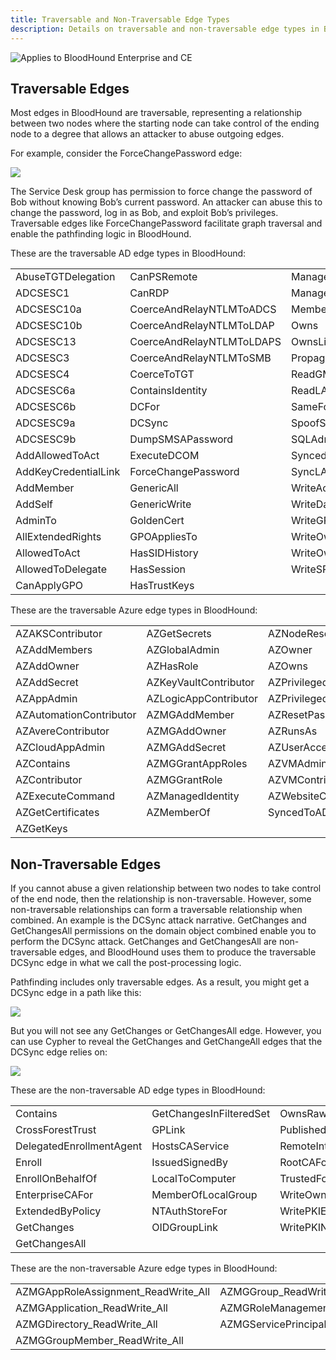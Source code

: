 ---
title: Traversable and Non-Traversable Edge Types
description: Details on traversable and non-traversable edge types in BloodHound
---

<img noZoom src="/assets/enterprise-AND-community-edition-pill-tag.svg" alt="Applies to BloodHound Enterprise and CE"/>


## Traversable Edges

Most edges in BloodHound are traversable, representing a relationship between two nodes where the starting node can take control of the ending node to a degree that allows an attacker to abuse outgoing edges.

For example, consider the ForceChangePassword edge:

<Frame>
  <img src="/assets/image-2-74.png"/>
</Frame>

The Service Desk group has permission to force change the password of Bob without knowing Bob’s current password. An attacker can abuse this to change the password, log in as Bob, and exploit Bob’s privileges. Traversable edges like ForceChangePassword facilitate graph traversal and enable the pathfinding logic in BloodHound.

These are the traversable AD edge types in BloodHound:

|                      |                           |                          |
|----------------------|---------------------------|--------------------------|
| AbuseTGTDelegation   | CanPSRemote               | ManageCA                 |
| ADCSESC1             | CanRDP                    | ManageCertificates       |
| ADCSESC10a           | CoerceAndRelayNTLMToADCS  | MemberOf                 |
| ADCSESC10b           | CoerceAndRelayNTLMToLDAP  | Owns                     |
| ADCSESC13            | CoerceAndRelayNTLMToLDAPS | OwnsLimitedRights        |
| ADCSESC3             | CoerceAndRelayNTLMToSMB   | PropagatesACEsTo         |
| ADCSESC4             | CoerceToTGT               | ReadGMSAPassword         |
| ADCSESC6a            | ContainsIdentity          | ReadLAPSPassword         |
| ADCSESC6b            | DCFor                     | SameForestTrust          |
| ADCSESC9a            | DCSync                    | SpoofSIDHistory          |
| ADCSESC9b            | DumpSMSAPassword          | SQLAdmin                 |
| AddAllowedToAct      | ExecuteDCOM               | SyncedToEntraUser        |
| AddKeyCredentialLink | ForceChangePassword       | SyncLAPSPassword         |
| AddMember            | GenericAll                | WriteAccountRestrictions |
| AddSelf              | GenericWrite              | WriteDacl                |
| AdminTo              | GoldenCert                | WriteGPLink              |
| AllExtendedRights    | GPOAppliesTo              | WriteOwner               |
| AllowedToAct         | HasSIDHistory             | WriteOwnerLimitedRights  |
| AllowedToDelegate    | HasSession                | WriteSPN                 |
| CanApplyGPO          | HasTrustKeys              |                          |

These are the traversable Azure edge types in BloodHound:

|                         |                       |                           |
|-------------------------|-----------------------|---------------------------|
| AZAKSContributor        | AZGetSecrets          | AZNodeResourceGroup       |
| AZAddMembers            | AZGlobalAdmin         | AZOwner                   |
| AZAddOwner              | AZHasRole             | AZOwns                    |
| AZAddSecret             | AZKeyVaultContributor | AZPrivilegedAuthAdmin     |
| AZAppAdmin              | AZLogicAppContributor | AZPrivilegedRoleAdmin     |
| AZAutomationContributor | AZMGAddMember         | AZResetPassword           |
| AZAvereContributor      | AZMGAddOwner          | AZRunsAs                  |
| AZCloudAppAdmin         | AZMGAddSecret         | AZUserAccessAdministrator |
| AZContains              | AZMGGrantAppRoles     | AZVMAdminLogin            |
| AZContributor           | AZMGGrantRole         | AZVMContributor           |
| AZExecuteCommand        | AZManagedIdentity     | AZWebsiteContributor      |
| AZGetCertificates       | AZMemberOf            | SyncedToADUser            |
| AZGetKeys               |                       |                           |

## Non-Traversable Edges

If you cannot abuse a given relationship between two nodes to take control of the end node, then the relationship is non-traversable. However, some non-traversable relationships can form a traversable relationship when combined. An example is the DCSync attack narrative. GetChanges and GetChangesAll permissions on the domain object combined enable you to perform the DCSync attack. GetChanges and GetChangesAll are non-traversable edges, and BloodHound uses them to produce the traversable DCSync edge in what we call the post-processing logic.

Pathfinding includes only traversable edges. As a result, you might get a DCSync edge in a path like this:

<Frame>
  <img src="/assets/image-2-75.png"/>
</Frame>

But you will not see any GetChanges or GetChangesAll edge. However, you can use Cypher to reveal the GetChanges and GetChangeAll edges that the DCSync edge relies on:

<Frame>
  <img src="/assets/image-2-76.png"/>
</Frame>


These are the non-traversable AD edge types in BloodHound:

|                          |                         |                                 |
|--------------------------|-------------------------|---------------------------------|
| Contains                 | GetChangesInFilteredSet | OwnsRaw                         |
| CrossForestTrust         | GPLink                  | PublishedTo                     |
| DelegatedEnrollmentAgent | HostsCAService          | RemoteInteractiveLogonPrivilege |
| Enroll                   | IssuedSignedBy          | RootCAFor                       |
| EnrollOnBehalfOf         | LocalToComputer         | TrustedForNTAuth                |
| EnterpriseCAFor          | MemberOfLocalGroup      | WriteOwnerRaw                   |
| ExtendedByPolicy         | NTAuthStoreFor          | WritePKIEnrollmentFlag          |
| GetChanges               | OIDGroupLink            | WritePKINameFlag                |
| GetChangesAll            |                         |                                 |

These are the non-traversable Azure edge types in BloodHound:

|                                       |                                              |
|---------------------------------------|----------------------------------------------|
| AZMGAppRoleAssignment\_ReadWrite\_All | AZMGGroup\_ReadWrite\_All                    |
| AZMGApplication\_ReadWrite\_All       | AZMGRoleManagement\_ReadWrite\_Directory     |
| AZMGDirectory\_ReadWrite\_All         | AZMGServicePrincipalEndpoint\_ReadWrite\_All |
| AZMGGroupMember\_ReadWrite\_All       |                                              |
